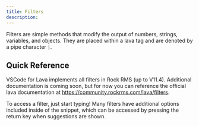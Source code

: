 ```yaml
---
title: Filters
description: 
---
```


<PageDescription>

Filters are simple methods that modify the output of numbers, strings, variables, and objects. They are placed within a lava tag and are denoted by a pipe character `|`.

</PageDescription>

<Row className="resource-card-group">
<Column colMd={4} colLg={4} noGutterSm>
    <ResourceCard
      subTitle="Lava Snippets"
      title="Quick Reference"
      actionIcon="arrowRight"
      aspectRatio="2:1"
      href="#quick-reference"
      >



  </ResourceCard>
</Column>
<Column colMd={4} colLg={4} noGutterSm>
    <ResourceCard
      subTitle="RockRMS.com"
      title="Lava Filters"
      aspectRatio="2:1"
      actionIcon="launch"
      href="https://community.rockrms.com/lava/filters"
      >



  </ResourceCard>
</Column>
</Row>

## Quick Reference

VSCode for Lava implements all filters in Rock RMS (up to V11.4). Additional documentation is coming soon, but for now you can reference the official lava documentation at https://community.rockrms.com/lava/filters.

To access a filter, just start typing! Many filters have additional options included inside of the snippet, which can be accessed by pressing the return key when suggestions are shown.